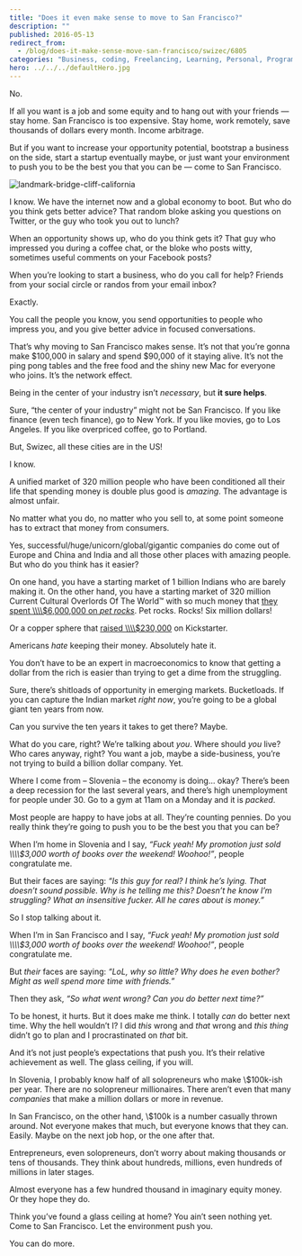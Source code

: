 ```yaml
---
title: "Does it even make sense to move to San Francisco?"
description: ""
published: 2016-05-13
redirect_from:
  - /blog/does-it-make-sense-move-san-francisco/swizec/6805
categories: "Business, coding, Freelancing, Learning, Personal, Programming, San Francisco, self improvement, Side Projects, Start Up, Startups"
hero: ../../../defaultHero.jpg
---
```


No.

If all you want is a job and some equity and to hang out with your friends — stay home. San Francisco is too expensive. Stay home, work remotely, save thousands of dollars every month. Income arbitrage.

But if you want to increase your opportunity potential, bootstrap a business on the side, start a startup eventually maybe, or just want your environment to push you to be the best you that you can be — come to San Francisco.

![landmark-bridge-cliff-california](https://swizec.com/blog/wp-content/uploads/2016/05/landmark-bridge-cliff-california-1024x476.jpeg)

I know. We have the internet now and a global economy to boot. But who do you think gets better advice? That random bloke asking you questions on Twitter, or the guy who took you out to lunch?

When an opportunity shows up, who do you think gets it? That guy who impressed you during a coffee chat, or the bloke who posts witty, sometimes useful comments on your Facebook posts?

When you’re looking to start a business, who do you call for help? Friends from your social circle or randos from your email inbox?

Exactly.

You call the people you know, you send opportunities to people who impress you, and you give better advice in focused conversations.

That’s why moving to San Francisco makes sense. It’s not that you’re gonna make $100,000 in salary and spend $90,000 of it staying alive. It’s not the ping pong tables and the free food and the shiny new Mac for everyone who joins. It’s the network effect.

Being in the center of your industry isn’t _necessary_, but **it sure helps**.

Sure, “the center of your industry” might not be San Francisco. If you like finance (even tech finance), go to New York. If you like movies, go to Los Angeles. If you like overpriced coffee, go to Portland.

But, Swizec, all these cities are in the US!

I know.

A unified market of 320 million people who have been conditioned all their life that spending money is double plus good is _amazing_. The advantage is almost unfair.

No matter what you do, no matter who you sell to, at some point someone has to extract that money from consumers.

Yes, successful/huge/unicorn/global/gigantic companies do come out of Europe and China and India and all those other places with amazing people. But who do you think has it easier?

On one hand, you have a starting market of 1 billion Indians who are barely making it. On the other hand, you have a starting market of 320 million Current Cultural Overlords Of The World™ with so much money that [they spent \\\\\\\\$6,000,000 on _pet rocks_](https://en.wikipedia.org/wiki/Pet_Rock). Pet rocks. Rocks! Six million dollars!

Or a copper sphere that [raised \\\\\\\\$230,000](https://www.kickstarter.com/projects/trancemetals/trance-sphere-oligodynamic-copper) on Kickstarter.

Americans _hate_ keeping their money. Absolutely hate it.

You don’t have to be an expert in macroeconomics to know that getting a dollar from the rich is easier than trying to get a dime from the struggling.

Sure, there’s shitloads of opportunity in emerging markets. Bucketloads. If you can capture the Indian market _right now_, you’re going to be a global giant ten years from now.

Can you survive the ten years it takes to get there? Maybe.

What do you care, right? We’re talking about _you_. Where should _you_ live? Who cares anyway, right? You want a job, maybe a side-business, you’re not trying to build a billion dollar company. Yet.

Where I come from – Slovenia – the economy is doing… okay? There’s been a deep recession for the last several years, and there’s high unemployment for people under 30. Go to a gym at 11am on a Monday and it is _packed_.

Most people are happy to have jobs at all. They’re counting pennies. Do you really think they’re going to push you to be the best you that you can be?

When I’m home in Slovenia and I say, _“Fuck yeah! My promotion just sold \\\\\\\\$3,000 worth of books over the weekend! Woohoo!”_, people congratulate me.

But their faces are saying: _“Is this guy for real? I think he’s lying. That doesn’t sound possible. Why is he telling me this? Doesn’t he know I’m struggling? What an insensitive fucker. All he cares about is money.”_

So I stop talking about it.

When I’m in San Francisco and I say, _“Fuck yeah! My promotion just sold \\\\\\\\$3,000 worth of books over the weekend! Woohoo!”_, people congratulate me.

But _their_ faces are saying: _“LoL, why so little? Why does he even bother? Might as well spend more time with friends.”_

Then they ask, _“So what went wrong? Can you do better next time?”_

To be honest, it hurts. But it does make me think. I totally _can_ do better next time. Why the hell wouldn’t I? I did _this_ wrong and _that_ wrong and _this thing_ didn’t go to plan and I procrastinated on _that_ bit.

And it’s not just people’s expectations that push you. It’s their relative achievement as well. The glass ceiling, if you will.

In Slovenia, I probably know half of all solopreneurs who make \\$100k-ish per year. There are no solopreneur millionaires. There aren’t even that many _companies_ that make a million dollars or more in revenue.

In San Francisco, on the other hand, \\$100k is a number casually thrown around. Not everyone makes that much, but everyone knows that they can. Easily. Maybe on the next job hop, or the one after that.

Entrepreneurs, even solopreneurs, don’t worry about making thousands or tens of thousands. They think about hundreds, millions, even hundreds of millions in later stages.

Almost everyone has a few hundred thousand in imaginary equity money. Or they hope they do.

Think you’ve found a glass ceiling at home? You ain’t seen nothing yet. Come to San Francisco. Let the environment push you.

You can do more.
